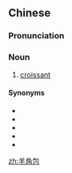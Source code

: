==Chinese==
{{zh-forms|type=21}}

===Pronunciation===
{{zh-pron
|m=yángjiǎobāo
|c=joeng4 gok3 baau1
|cat=n
}}

===Noun===
{{zh-noun}}

# [[croissant]]

====Synonyms====
* {{zh-l|牛角麵包}}
* {{zh-l|牛角包}}
* {{zh-l|新月形麵包}}
* {{zh-l|羊角麵包}}
* {{zh-l|可頌}}

{{zh-cat|Foods|Breads}}

[[zh:羊角包]]